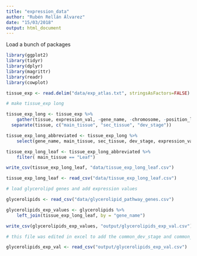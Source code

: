 ```yaml
---
title: "expression_data"
author: "Rubén Rellán Álvarez"
date: "15/03/2018"
output: html_document
---
```


Load a bunch of packages

```r
library(ggplot2)
library(tidyr)
library(dplyr)
library(magrittr)
library(readr)
library(cowplot)
```


```r
tissue_exp <- read.delim("data/exp_atlas.txt", stringsAsFactors=FALSE) 

# make tissue_exp long

tissue_exp_long <- tissue_exp %>%
	gather(tissue, expression_val, -gene_name, -chromosome, -position_left, -position_right) %>%
  separate(tissue, c("main_tissue", "sec_tissue", "dev_stage"))

tissue_exp_long_abbreviated <- tissue_exp_long %>%
	select(gene_name, main_tissue, sec_tissue, dev_stage, expression_val)

tissue_exp_long_leaf <- tissue_exp_long_abbreviated %>%
	filter( main_tissue == "Leaf")

write_csv(tissue_exp_long_leaf, "data/tissue_exp_long_leaf.csv")

tissue_exp_long_leaf <- read_csv("data/tissue_exp_long_leaf.csv")

# load glycerolipd genes and add expression values

glycerolipids <- read_csv("data/glycerolipid_pathway_genes.csv")

glycerolipids_exp_values <- glycerolipids %>%
	left_join(tissue_exp_long_leaf, by = "gene_name")

write_csv(glycerolipids_exp_values, "output/glycerolipids_exp_val.csv")	

# this file was edited in excel to add the common_dev_stage and common_age variables

glycerolipids_exp_val <- read_csv("output/glycerolipids_exp_val.csv")



```



